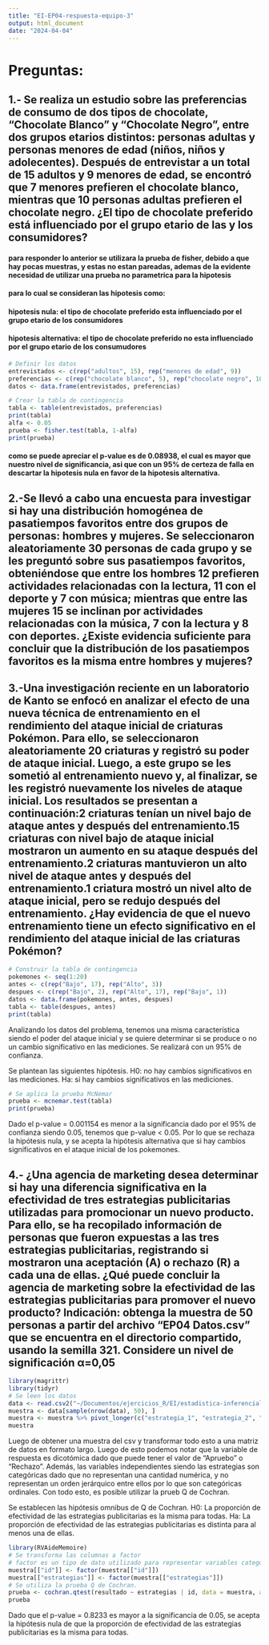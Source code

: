 ```yaml
---
title: "EI-EP04-respuesta-equipo-3"
output: html_document
date: "2024-04-04"
---
```


# Preguntas:

## 1.- Se realiza un estudio sobre las preferencias de consumo de dos tipos de chocolate, “Chocolate Blanco” y “Chocolate Negro”, entre dos grupos etarios distintos: personas adultas y personas menores de edad (niños, niños y adolecentes). Después de entrevistar a un total de 15 adultos y 9 menores de edad, se encontró que 7 menores prefieren el chocolate blanco, mientras que 10 personas adultas prefieren el chocolate negro. ¿El tipo de chocolate preferido está influenciado por el grupo etario de las y los consumidores?

#### para responder lo anterior se utilizara la prueba de fisher, debido a que hay pocas muestras, y estas no estan pareadas, ademas de la evidente necesidad de utilizar una prueba no parametrica para la hipotesis
#### para lo cual se consideran las hipotesis como:
#### hipotesis nula: el tipo de chocolate preferido esta influenciado por el grupo etario de los consumidores
#### hipotesis alternativa: el tipo de chocolate preferido no esta influenciado por el grupo etario de los consumudores
```r
# Definir los datos
entrevistados <- c(rep("adultos", 15), rep("menores de edad", 9))
preferencias <- c(rep("chocolate blanco", 5), rep("chocolate negro", 10), rep("chocolate blanco", 7), rep("chocolate negro", 2))
datos <- data.frame(entrevistados, preferencias)

# Crear la tabla de contingencia
tabla <- table(entrevistados, preferencias)
print(tabla)
alfa <- 0.05
prueba <- fisher.test(tabla, 1-alfa)
print(prueba)

```
#### como se puede apreciar el p-value es de 0.08938, el cual es mayor que nuestro nivel de significancia, asi que con un 95% de certeza de falla en descartar la hipotesis nula en favor de la hipotesis alternativa.


## 2.-Se llevó a cabo una encuesta para investigar si hay una distribución homogénea de pasatiempos favoritos entre dos grupos de personas: hombres y mujeres. Se seleccionaron aleatoriamente 30 personas de cada grupo y se les preguntó sobre sus pasatiempos favoritos, obteniéndose que entre los hombres 12 prefieren actividades relacionadas con la lectura, 11 con el deporte y 7 con música; mientras que entre las mujeres 15 se inclinan por actividades relacionadas con la música, 7 con la lectura y 8 con deportes. ¿Existe evidencia suficiente para concluir que la distribución de los pasatiempos favoritos es la misma entre hombres y mujeres?

## 3.-Una investigación reciente en un laboratorio de Kanto se enfocó en analizar el efecto de una nueva técnica de entrenamiento en el rendimiento del ataque inicial de criaturas Pokémon. Para ello, se seleccionaron aleatoriamente 20 criaturas y registró su poder de ataque inicial. Luego, a este grupo se les sometió al entrenamiento nuevo y, al finalizar, se les registró nuevamente los niveles de ataque inicial. Los resultados se presentan a continuación:2 criaturas tenían un nivel bajo de ataque antes y después del entrenamiento.15 criaturas con nivel bajo de ataque inicial mostraron un aumento en su ataque después del entrenamiento.2 criaturas mantuvieron un alto nivel de ataque antes y después del entrenamiento.1 criatura mostró un nivel alto de ataque inicial, pero se redujo después del entrenamiento. ¿Hay evidencia de que el nuevo entrenamiento tiene un efecto significativo en el rendimiento del ataque inicial de las criaturas Pokémon?

```r
# Construir la tabla de contingencia 
pokemones <- seq(1:20)
antes <- c(rep("Bajo", 17), rep("Alto", 3))
despues <- c(rep("Bajo", 2), rep("Alto", 17), rep("Bajo", 1))
datos <- data.frame(pokemones, antes, despues)
tabla <- table(despues, antes)
print(tabla)
```
Analizando los datos del problema, tenemos una misma característica siendo el poder del ataque inicial y se quiere determinar si se produce o no un cambio significativo en las mediciones. Se realizará con un 95% de confianza.

Se plantean las siguientes hipótesis.
H0: no hay cambios significativos en las mediciones.
Ha: si hay cambios significativos en las mediciones.

```r
# Se aplica la prueba McNemar
prueba <- mcnemar.test(tabla)
print(prueba)
```
Dado el p-value = 0.001154 es menor a la significancia dado por el 95% de confianza siendo 0.05, tenemos que p-value < 0.05. Por lo que se rechaza la hipótesis nula, y se acepta la hipótesis alternativa que si hay cambios significativos en el ataque inicial de los pokemones.

## 4.- ¿Una agencia de marketing desea determinar si hay una diferencia significativa en la efectividad de tres estrategias publicitarias utilizadas para promocionar un nuevo producto. Para ello, se ha recopilado información de personas que fueron expuestas a las tres estrategias publicitarias, registrando si mostraron una aceptación (A) o rechazo (R) a cada una de ellas. ¿Qué puede concluir la agencia de marketing sobre la efectividad de las estrategias publicitarias para promover el nuevo producto? Indicación: obtenga la muestra de 50 personas a partir del archivo “EP04 Datos.csv” que se encuentra en el directorio compartido, usando la semilla 321. Considere un nivel de significación α=0,05

```r
library(magrittr)
library(tidyr)
# Se leen los datos
data <- read.csv2("~/Documentos/ejercicios_R/EI/estadistica-inferencial-grupo-3/trabajo 2/EP04Datos.csv")
muestra <- data[sample(nrow(data), 50), ]
muestra <- muestra %>% pivot_longer(c("estrategia_1", "estrategia_2", "estrategia_3"), names_to = "estrategias", values_to = "resultado")
muestra
```

Luego de obtener una muestra del csv y transformar todo esto a una matriz de datos en formato largo. Luego de esto podemos notar que la variable de respuesta es dicotómica dado que puede tener el valor de "Apruebo" o "Rechazo". Además, las variables independientes siendo las estrategias son categóricas dado que no representan una cantidad numérica, y no representan un orden jerárquico entre ellos por lo que son categóricas ordinales. Con todo esto, es posible utilizar la prueb Q de Cochran.

Se establecen las hipótesis omnibus de Q de Cochran.
H0: La proporción de efectividad de las estrategias publicitarias es la misma para todas.
Ha: La proporción de efectividad de las estrategias publicitarias es distinta para al menos una de ellas.

```r
library(RVAideMemoire)
# Se transforma las columnas a factor
# factor es un tipo de dato utilizado para representar variables categóricas o de tipo nominal
muestra[["id"]] <- factor(muestra[["id"]])
muestra[["estrategias"]] <- factor(muestra[["estrategias"]])
# Se utiliza la prueba Q de Cochran.
prueba <- cochran.qtest(resultado ~ estrategias | id, data = muestra, alpha = 0.05)
prueba
```
Dado que el p-value = 0.8233 es mayor a la significancia de 0.05, se acepta la hipótesis nula de que la proporción de efectividad de las estrategias publicitarias es la misma para todas.
